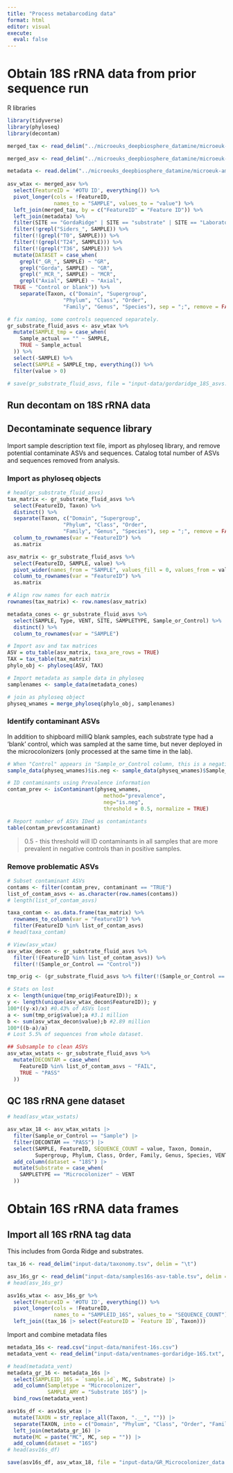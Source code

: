 ```yaml
---
title: "Process metabarcoding data"
format: html
editor: visual
execute: 
  eval: false
---
```


# Obtain 18S rRNA data from prior sequence run

R libraries

```r
library(tidyverse)
library(phyloseq)
library(decontam)
```

```r
merged_tax <- read_delim("../microeuks_deepbiosphere_datamine/microeuk-amplicon-survey/data-input/taxonomy.tsv", delim = "\t")

merged_asv <- read_delim("../microeuks_deepbiosphere_datamine/microeuk-amplicon-survey/data-input/microeuk-merged-asv-table.tsv", delim = "\t", skip = 1)

metadata <- read.delim("../microeuks_deepbiosphere_datamine/microeuk-amplicon-survey/data-input/samplelist-metadata.txt")
 
asv_wtax <- merged_asv %>%
  select(FeatureID = '#OTU ID', everything()) %>%
  pivot_longer(cols = !FeatureID,
               names_to = "SAMPLE", values_to = "value") %>%
  left_join(merged_tax, by = c("FeatureID" = "Feature ID")) %>%
  left_join(metadata) %>%
  filter(SITE == "GordaRidge" | SITE == "substrate" | SITE == "Laboratory") %>%
  filter(!grepl("Siders_", SAMPLE)) %>%
  filter(!(grepl("T0", SAMPLE))) %>%
  filter(!(grepl("T24", SAMPLE))) %>%
  filter(!(grepl("T36", SAMPLE))) %>%
  mutate(DATASET = case_when(
    grepl("_GR_", SAMPLE) ~ "GR",
    grepl("Gorda", SAMPLE) ~ "GR",
    grepl("_MCR_", SAMPLE) ~ "MCR",
    grepl("Axial", SAMPLE) ~ "Axial",
  TRUE ~ "Control or blank")) %>%
    separate(Taxon, c("Domain", "Supergroup",
                  "Phylum", "Class", "Order",
                  "Family", "Genus", "Species"), sep = ";", remove = FALSE)

# fix naming, some controls sequenced separately.
gr_substrate_fluid_asvs <- asv_wtax %>%
  mutate(SAMPLE_tmp = case_when(
    Sample_actual == "" ~ SAMPLE,
    TRUE ~ Sample_actual
  )) %>%
  select(-SAMPLE) %>%
  select(SAMPLE = SAMPLE_tmp, everything()) %>%
  filter(value > 0)

# save(gr_substrate_fluid_asvs, file = "input-data/gordaridge_18S_asvs.RData")
```

## Run decontam on 18S rRNA data

## Decontaminate sequence library

Import sample description text file, import as phyloseq library, and remove potential contaminate ASVs and sequences. Catalog total number of ASVs and sequences removed from analysis.

### Import as phyloseq objects

```r
# head(gr_substrate_fluid_asvs)
tax_matrix <- gr_substrate_fluid_asvs %>% 
  select(FeatureID, Taxon) %>% 
  distinct() %>% 
  separate(Taxon, c("Domain", "Supergroup", 
                  "Phylum", "Class", "Order",
                  "Family", "Genus", "Species"), sep = ";", remove = FALSE) %>% 
  column_to_rownames(var = "FeatureID") %>% 
  as.matrix

asv_matrix <- gr_substrate_fluid_asvs %>% 
  select(FeatureID, SAMPLE, value) %>% 
  pivot_wider(names_from = "SAMPLE", values_fill = 0, values_from = value) %>% 
  column_to_rownames(var = "FeatureID") %>% 
  as.matrix

# Align row names for each matrix
rownames(tax_matrix) <- row.names(asv_matrix)

metadata_cones <- gr_substrate_fluid_asvs %>% 
  select(SAMPLE, Type, VENT, SITE, SAMPLETYPE, Sample_or_Control) %>% 
  distinct() %>% 
  column_to_rownames(var = "SAMPLE")
```

```r
# Import asv and tax matrices
ASV = otu_table(asv_matrix, taxa_are_rows = TRUE)
TAX = tax_table(tax_matrix)
phylo_obj <- phyloseq(ASV, TAX)

# Import metadata as sample data in phyloseq
samplenames <- sample_data(metadata_cones)

# join as phyloseq object
physeq_wnames = merge_phyloseq(phylo_obj, samplenames)
```

### Identify contaminant ASVs

In addition to shipboard milliQ blank samples, each substrate type had a 'blank' control, which was sampled at the same time, but never deployed in the microcolonizers (only processed at the same time in the lab).

```r
# When "Control" appears in "Sample_or_Control column, this is a negative control"
sample_data(physeq_wnames)$is.neg <- sample_data(physeq_wnames)$Sample_or_Control == "Control"
```

```r
# ID contaminants using Prevalence information
contam_prev <- isContaminant(physeq_wnames, 
                               method="prevalence", 
                               neg="is.neg", 
                               threshold = 0.5, normalize = TRUE) 

# Report number of ASVs IDed as contamintants
table(contam_prev$contaminant)
```

> 0.5 - this threshold will ID contaminants in all samples that are more prevalent in negative controls than in positive samples.

### Remove problematic ASVs

```r
# Subset contaminant ASVs
contams <- filter(contam_prev, contaminant == "TRUE")
list_of_contam_asvs <- as.character(row.names(contams))
# length(list_of_contam_asvs)

taxa_contam <- as.data.frame(tax_matrix) %>% 
  rownames_to_column(var = "FeatureID") %>% 
  filter(FeatureID %in% list_of_contam_asvs)
# head(taxa_contam)
```

```r
# View(asv_wtax)
asv_wtax_decon <- gr_substrate_fluid_asvs %>% 
  filter(!(FeatureID %in% list_of_contam_asvs)) %>% 
  filter(!(Sample_or_Control == "Control"))

tmp_orig <- (gr_substrate_fluid_asvs %>% filter(!(Sample_or_Control == "Control")))

# Stats on lost
x <- length(unique(tmp_orig$FeatureID)); x
y <- length(unique(asv_wtax_decon$FeatureID)); y
100*((y-x)/x) #0.43% of ASVs lost
a <- sum(tmp_orig$value);a #3.1 million
b <- sum(asv_wtax_decon$value);b #2.89 million 
100*((b-a)/a)
# Lost 5.5% of sequences from whole dataset.

## Subsample to clean ASVs
asv_wtax_wstats <- gr_substrate_fluid_asvs %>% 
  mutate(DECONTAM = case_when(
    FeatureID %in% list_of_contam_asvs ~ "FAIL",
    TRUE ~ "PASS"
  ))
```

## QC 18S rRNA gene dataset

```r
# head(asv_wtax_wstats)

asv_wtax_18 <- asv_wtax_wstats |> 
  filter(Sample_or_Control == "Sample") |> 
  filter(DECONTAM == "PASS") |> 
  select(SAMPLE, FeatureID, SEQUENCE_COUNT = value, Taxon, Domain,
         Supergroup, Phylum, Class, Order, Family, Genus, Species, VENT, COORDINATES, SITE, SAMPLEID, SAMPLETYPE, DEPTH, temp, pH, percseawater, mg, h2, h2s, ch4, ProkConc, MC = Type) |> 
  add_column(dataset = "18S") |> 
  mutate(Substrate = case_when(
    SAMPLETYPE == "Microcolonizer" ~ VENT
  ))
```

# Obtain 16S rRNA data frames

## Import all 16S rRNA tag data

This includes from Gorda Ridge and substrates.
```r
tax_16 <- read_delim("input-data/taxonomy.tsv", delim = "\t")
```

```r
asv_16s_gr <- read_delim("input-data/samples16s-asv-table.tsv", delim = "\t", skip = 1)
# head(asv_16s_gr)
```

```r
asv16s_wtax <- asv_16s_gr %>%
  select(FeatureID = '#OTU ID', everything()) %>%
  pivot_longer(cols = !FeatureID,
               names_to = "SAMPLEID_16S", values_to = "SEQUENCE_COUNT") %>%
  left_join((tax_16 |> select(FeatureID = `Feature ID`, Taxon)))
```

Import and combine metadata files
```r
metadata_16s <- read.csv("input-data/manifest-16s.csv")
metadata_vent <- read_delim("input-data/ventnames-gordaridge-16S.txt", delim = "\t")

# head(metadata_vent)
metadata_gr_16 <- metadata_16s |> 
  select(SAMPLEID_16S = `sample.id`, MC, Substrate) |> 
  add_column(Sampletype = "Microcolonizer",
             SAMPLE_AMY = "Substrate 16S") |> 
  bind_rows(metadata_vent)
```


```r
asv16s_df <- asv16s_wtax |> 
  mutate(TAXON = str_replace_all(Taxon, ".__", "")) |> 
  separate(TAXON, into = c("Domain", "Phylum", "Class", "Order", "Family", "Genus", "Species"), remove = FALSE, sep = "; ") |> 
  left_join(metadata_gr_16) |> 
  mutate(MC = paste("MC", MC, sep = "")) |> 
  add_column(dataset = "16S")
# head(asv16s_df)
```

```r
save(asv16s_df, asv_wtax_18, file = "input-data/GR_Microcolonizer_data.RData")
```

